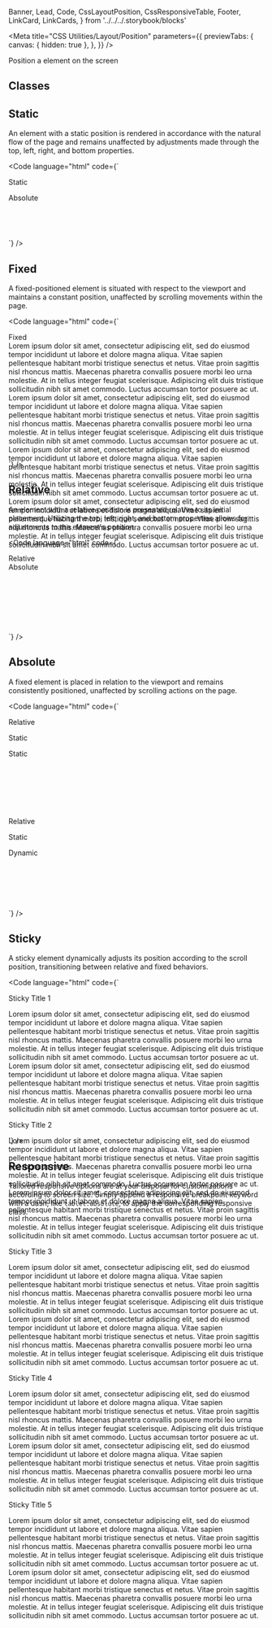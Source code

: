   Banner,
  Lead,
  Code,
  CssLayoutPosition,
  CssResponsiveTable,
  Footer,
  LinkCard,
  LinkCards,
} from '../../../.storybook/blocks'

<Meta
  title="CSS Utilities/Layout/Position"
  parameters={{
    previewTabs: {
      canvas: { hidden: true },
    },
  }}
/>

<Banner label="Position" section="CSS Utilities" color="yellow" puzzle />

<Lead>Position a element on the screen</Lead>

## Classes

<CssLayoutPosition />

## Static

An element with a static position is rendered in accordance with the natural flow of the page and remains unaffected by adjustments made through the top, left, right, and bottom properties.

<Code
  language="html"
  code={`
<div class="relative">
  <div class="static bg-green-2 p-normal radius-normal" style="min-width: 300px; min-height: 120px;">
    <p>Static</p>
    <div class="absolute bottom-none left-0 bg-green radius-normal p-normal" style="min-width: 100px; min-height: 56px">
      Absolute
    </div>
  </div>
</div>
`}
/>

## Fixed

A fixed-positioned element is situated with respect to the viewport and maintains a constant position, unaffected by scrolling movements within the page.

<Code
  language="html"
  code={`
<div class="overflow-hidden" style="height: 250px">
  <div class="relative radius-normal border-primary" style="height: 200px">
    <div class="absolute top-0 left-0 px-normal py-small w-full bg-primary">
      Fixed
    </div>
    <div class="absolute overflow-auto mt-x-large p-normal" style="height: 150px">
      Lorem ipsum dolor sit amet, consectetur adipiscing elit, sed do eiusmod tempor incididunt ut labore et dolore magna aliqua.
      Vitae sapien pellentesque habitant morbi tristique senectus et netus. Vitae proin sagittis nisl rhoncus mattis.
      Maecenas pharetra convallis posuere morbi leo urna molestie. At in tellus integer feugiat scelerisque.
      Adipiscing elit duis tristique sollicitudin nibh sit amet commodo. Luctus accumsan tortor posuere ac ut.
      Lorem ipsum dolor sit amet, consectetur adipiscing elit, sed do eiusmod tempor incididunt ut labore et dolore magna aliqua.
      Vitae sapien pellentesque habitant morbi tristique senectus et netus. Vitae proin sagittis nisl rhoncus mattis.
      Maecenas pharetra convallis posuere morbi leo urna molestie. At in tellus integer feugiat scelerisque.
      Adipiscing elit duis tristique sollicitudin nibh sit amet commodo. Luctus accumsan tortor posuere ac ut.
      Lorem ipsum dolor sit amet, consectetur adipiscing elit, sed do eiusmod tempor incididunt ut labore et dolore magna aliqua.
      Vitae sapien pellentesque habitant morbi tristique senectus et netus. Vitae proin sagittis nisl rhoncus mattis.
      Maecenas pharetra convallis posuere morbi leo urna molestie. At in tellus integer feugiat scelerisque.
      Adipiscing elit duis tristique sollicitudin nibh sit amet commodo. Luctus accumsan tortor posuere ac ut.
      Lorem ipsum dolor sit amet, consectetur adipiscing elit, sed do eiusmod tempor incididunt ut labore et dolore magna aliqua.
      Vitae sapien pellentesque habitant morbi tristique senectus et netus. Vitae proin sagittis nisl rhoncus mattis.
      Maecenas pharetra convallis posuere morbi leo urna molestie. At in tellus integer feugiat scelerisque.
      Adipiscing elit duis tristique sollicitudin nibh sit amet commodo. Luctus accumsan tortor posuere ac ut.
    </div>
  </div>
</div>
`}
/>

## Relative

An element with a relative position is presented relative to its initial placement. Utilizing the top, left, right, and bottom properties allows for adjustments to the element's position.

<Code
  language="html"
  code={`
<div class="relative">
  <div class="relative bg-green-2 p-normal radius-normal" style="min-width: 300px; min-height: 140px;">Relative
    <div class="absolute bottom-none left-0 bg-green p-normal radius-normal" style="min-width: 100px; min-height: 56px">
      Absolute
    </div>
  </div>
</div>

`}
/>

## Absolute

A fixed element is placed in relation to the viewport and remains consistently positioned, unaffected by scrolling actions on the page.

<Code
  language="html"
  code={`
<div class="mb-normal">
  <div class="relative bg-green-2 radius-normal p-normal">
    <p class="mt-none">Relative</p>
    <div class="static bg-green-3 radius-normal p-normal" style="min-width: 300px; min-height: 150px;">
      <p class="mt-none">Static</p>
      <div class="static bottom-none left-0 bg-green-4 radius-normal p-normal" style="min-width: 120px; min-height: 56px">
        Static
      </div>
    </div>
  </div>
</div>

<div class="relative bg-green-2 radius-normal p-normal">
  <p class="mt-0">Relative</p>
  <div class="static bg-green-3 radius-normal p-normal" style="min-width: 300px; min-height: 150px;">
    <p class="mt-0">Static</p>
    <div
      class="absolute bottom-none left-0 bg-green-4 radius-normal p-normal"
      style="min-width: 120px; min-height: 56px"
    >
      Dynamic
    </div>
  </div>
</div>
`} />

## Sticky

A sticky element dynamically adjusts its position according to the scroll position, transitioning between relative and fixed behaviors.

<Code
  language="html"
  code={`
<div class="overflow-hidden">
  <div class="overflow-auto radius-normal border-primary" style="height: 280px">
    <div>
      <div class="sticky top-0 bg-green p-normal">
        Sticky Title 1
      </div>
      <p class="p-normal m-none">
        Lorem ipsum dolor sit amet, consectetur adipiscing elit, sed do eiusmod tempor incididunt ut labore et dolore magna aliqua.
        Vitae sapien pellentesque habitant morbi tristique senectus et netus. Vitae proin sagittis nisl rhoncus mattis.
        Maecenas pharetra convallis posuere morbi leo urna molestie. At in tellus integer feugiat scelerisque.
        Adipiscing elit duis tristique sollicitudin nibh sit amet commodo. Luctus accumsan tortor posuere ac ut.
        Lorem ipsum dolor sit amet, consectetur adipiscing elit, sed do eiusmod tempor incididunt ut labore et dolore magna aliqua.
        Vitae sapien pellentesque habitant morbi tristique senectus et netus. Vitae proin sagittis nisl rhoncus mattis.
        Maecenas pharetra convallis posuere morbi leo urna molestie. At in tellus integer feugiat scelerisque.
        Adipiscing elit duis tristique sollicitudin nibh sit amet commodo. Luctus accumsan tortor posuere ac ut.
      </p>
    </div>
    <div>
      <div class="sticky top-0 bg-green p-normal">
        Sticky Title 2
      </div>
      <p class="p-normal m-none">
        Lorem ipsum dolor sit amet, consectetur adipiscing elit, sed do eiusmod tempor incididunt ut labore et dolore magna aliqua.
        Vitae sapien pellentesque habitant morbi tristique senectus et netus. Vitae proin sagittis nisl rhoncus mattis.
        Maecenas pharetra convallis posuere morbi leo urna molestie. At in tellus integer feugiat scelerisque.
        Adipiscing elit duis tristique sollicitudin nibh sit amet commodo. Luctus accumsan tortor posuere ac ut.
        Lorem ipsum dolor sit amet, consectetur adipiscing elit, sed do eiusmod tempor incididunt ut labore et dolore magna aliqua.
        Vitae sapien pellentesque habitant morbi tristique senectus et netus. Vitae proin sagittis nisl rhoncus mattis.
        Maecenas pharetra convallis posuere morbi leo urna molestie. At in tellus integer feugiat scelerisque.
        Adipiscing elit duis tristique sollicitudin nibh sit amet commodo. Luctus accumsan tortor posuere ac ut.
      </p>
    </div>
    <div>
      <div class="sticky top-0 bg-green p-normal">
        Sticky Title 3
      </div>
      <p class="p-normal m-none">
        Lorem ipsum dolor sit amet, consectetur adipiscing elit, sed do eiusmod tempor incididunt ut labore et dolore magna aliqua.
        Vitae sapien pellentesque habitant morbi tristique senectus et netus. Vitae proin sagittis nisl rhoncus mattis.
        Maecenas pharetra convallis posuere morbi leo urna molestie. At in tellus integer feugiat scelerisque.
        Adipiscing elit duis tristique sollicitudin nibh sit amet commodo. Luctus accumsan tortor posuere ac ut.
        Lorem ipsum dolor sit amet, consectetur adipiscing elit, sed do eiusmod tempor incididunt ut labore et dolore magna aliqua.
        Vitae sapien pellentesque habitant morbi tristique senectus et netus. Vitae proin sagittis nisl rhoncus mattis.
        Maecenas pharetra convallis posuere morbi leo urna molestie. At in tellus integer feugiat scelerisque.
        Adipiscing elit duis tristique sollicitudin nibh sit amet commodo. Luctus accumsan tortor posuere ac ut.
      </p>
    </div>
    <div>
      <div class="sticky top-0 bg-green p-normal">
        Sticky Title 4
      </div>
      <p class="p-normal m-none">
        Lorem ipsum dolor sit amet, consectetur adipiscing elit, sed do eiusmod tempor incididunt ut labore et dolore magna aliqua.
        Vitae sapien pellentesque habitant morbi tristique senectus et netus. Vitae proin sagittis nisl rhoncus mattis.
        Maecenas pharetra convallis posuere morbi leo urna molestie. At in tellus integer feugiat scelerisque.
        Adipiscing elit duis tristique sollicitudin nibh sit amet commodo. Luctus accumsan tortor posuere ac ut.
        Lorem ipsum dolor sit amet, consectetur adipiscing elit, sed do eiusmod tempor incididunt ut labore et dolore magna aliqua.
        Vitae sapien pellentesque habitant morbi tristique senectus et netus. Vitae proin sagittis nisl rhoncus mattis.
        Maecenas pharetra convallis posuere morbi leo urna molestie. At in tellus integer feugiat scelerisque.
        Adipiscing elit duis tristique sollicitudin nibh sit amet commodo. Luctus accumsan tortor posuere ac ut.
      </p>
    </div>
    <div>
      <div class="sticky top-0 bg-green p-normal">
        Sticky Title 5
      </div>
      <p class="p-normal m-none">
        Lorem ipsum dolor sit amet, consectetur adipiscing elit, sed do eiusmod tempor incididunt ut labore et dolore magna aliqua.
        Vitae sapien pellentesque habitant morbi tristique senectus et netus. Vitae proin sagittis nisl rhoncus mattis.
        Maecenas pharetra convallis posuere morbi leo urna molestie. At in tellus integer feugiat scelerisque.
        Adipiscing elit duis tristique sollicitudin nibh sit amet commodo. Luctus accumsan tortor posuere ac ut.
        Lorem ipsum dolor sit amet, consectetur adipiscing elit, sed do eiusmod tempor incididunt ut labore et dolore magna aliqua.
        Vitae sapien pellentesque habitant morbi tristique senectus et netus. Vitae proin sagittis nisl rhoncus mattis.
        Maecenas pharetra convallis posuere morbi leo urna molestie. At in tellus integer feugiat scelerisque.
        Adipiscing elit duis tristique sollicitudin nibh sit amet commodo. Luctus accumsan tortor posuere ac ut.
      </p>
    </div>
  </div>
</div>
`}
/>

## Responsive

Tailored responsive options are at your disposal for customizations according to screen size.
Simply append a responsive breakpoint keyword with a dash, like `tablet:absolute`, to apply the corresponding responsive class.

<CssResponsiveTable />

<Footer>
  <LinkCards>
    <LinkCard pageTitle="Foundation/Layout" description="The layout defines the skeleton of your page" />
    <LinkCard
      pageTitle="Tokens/Overview"
      description="Design tokens serve as the definitive source for naming and storing design choices."
    />
  </LinkCards>
</Footer>
